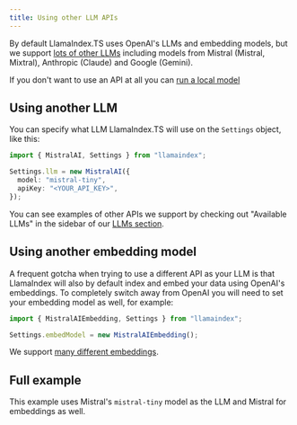 ```yaml
---
title: Using other LLM APIs
---
```



By default LlamaIndex.TS uses OpenAI's LLMs and embedding models, but we support [lots of other LLMs](../modules/llms) including models from Mistral (Mistral, Mixtral), Anthropic (Claude) and Google (Gemini).

If you don't want to use an API at all you can [run a local model](../../examples/local_llm)

## Using another LLM

You can specify what LLM LlamaIndex.TS will use on the `Settings` object, like this:

```typescript
import { MistralAI, Settings } from "llamaindex";

Settings.llm = new MistralAI({
  model: "mistral-tiny",
  apiKey: "<YOUR_API_KEY>",
});
```

You can see examples of other APIs we support by checking out "Available LLMs" in the sidebar of our [LLMs section](../modules/llms).

## Using another embedding model

A frequent gotcha when trying to use a different API as your LLM is that LlamaIndex will also by default index and embed your data using OpenAI's embeddings. To completely switch away from OpenAI you will need to set your embedding model as well, for example:

```typescript
import { MistralAIEmbedding, Settings } from "llamaindex";

Settings.embedModel = new MistralAIEmbedding();
```

We support [many different embeddings](../modules/embeddings).

## Full example

This example uses Mistral's `mistral-tiny` model as the LLM and Mistral for embeddings as well.

<DynamicCodeBlock lang="ts" code={CodeSource} />

